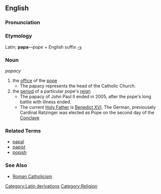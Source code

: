 ==English==

===Pronunciation===
{{substub}}

===Etymology===
Latin; '''papa'''&mdash;''pope'' + English suffix [[-y]]

===Noun===
''papacy''

# the [[office]] of the [[pope]]
#* The papacy represents the head of the Catholic Church.
# the [[period]] of a particular pope's [[reign]]
#* The papacy of John Paul II ended in 2005, after the pope's long battle with illness ended.
#*The current [[Holy Father]] is [[Benedict XVI]].  The German, previousely Cardinal Ratzinger was elected as Pope on the second day of the [[Conclave]]

===Related Terms===
* [[papal]]
* [[papist]]
* [[popish]]

===See Also===
* [[Roman Catholicism]]

[[Category:Latin derivations]]
[[Category:Religion]]